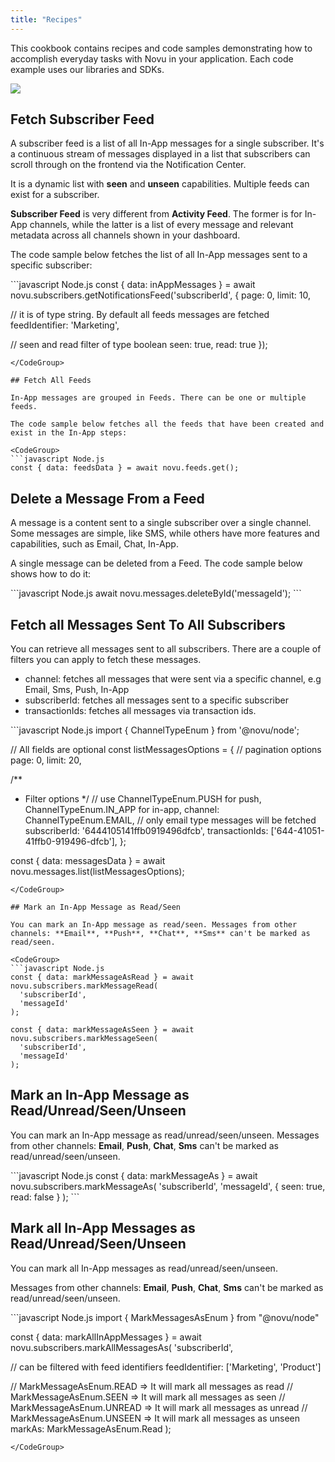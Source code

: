 ```yaml
---
title: "Recipes"
---
```


This cookbook contains recipes and code samples demonstrating how to accomplish everyday tasks with Novu in your application. Each code example uses our libraries and SDKs.

<Frame caption="Workflow, Feed, Messages & Notifications Flow in Novu">
<img src="/images/workflow-feed-message.png" />
</Frame>


## Fetch Subscriber Feed

A subscriber feed is a list of all In-App messages for a single subscriber. It's a continuous stream of messages displayed in a list that subscribers can scroll through on the frontend via the Notification Center.

It is a dynamic list with **seen** and **unseen** capabilities. Multiple feeds can exist for a subscriber.

<Warning>**Subscriber Feed** is very different from **Activity Feed**. The former is for In-App channels, while the latter is a list of every message and relevant metadata across all channels shown in your dashboard.</Warning>

The code sample below fetches the list of all In-App messages sent to a specific subscriber:

<CodeGroup>
```javascript Node.js 
const { data: inAppMessages } = await novu.subscribers.getNotificationsFeed('subscriberId', {
  page: 0,
  limit: 10,

  // it is of type string. By default all feeds messages are fetched
  feedIdentifier: 'Marketing',

  // seen and read filter of type boolean
  seen: true,
  read: true
});
```
</CodeGroup>

## Fetch All Feeds

In-App messages are grouped in Feeds. There can be one or multiple feeds.

The code sample below fetches all the feeds that have been created and exist in the In-App steps:

<CodeGroup>
```javascript Node.js 
const { data: feedsData } = await novu.feeds.get();
```
</CodeGroup>

## Delete a Message From a Feed

A message is a content sent to a single subscriber over a single channel. Some messages are simple, like SMS, while others have more features and capabilities, such as Email, Chat, In-App.

A single message can be deleted from a Feed. The code sample below shows how to do it:

<CodeGroup>
```javascript Node.js 
await novu.messages.deleteById('messageId');
```
</CodeGroup>

## Fetch all Messages Sent To All Subscribers

You can retrieve all messages sent to all subscribers. There are a couple of filters you can apply to fetch these messages.

- channel: fetches all messages that were sent via a specific channel, e.g Email, Sms, Push, In-App
- subscriberId: fetches all messages sent to a specific subscriber
- transactionIds: fetches all messages via transaction ids.

<CodeGroup>
```javascript Node.js 
import { ChannelTypeEnum } from '@novu/node';

// All fields are optional
const listMessagesOptions = {
  // pagination options
  page: 0,
  limit: 20,

  /**
   *  Filter options
   */
  // use ChannelTypeEnum.PUSH for push, ChannelTypeEnum.IN_APP for in-app,
  channel: ChannelTypeEnum.EMAIL, // only email type messages will be fetched
  subscriberId: '6444105141ffb0919496dfcb',
  transactionIds: ['644-41051-41ffb0-919496-dfcb'],
};

const { data: messagesData } = await novu.messages.list(listMessagesOptions);
```
</CodeGroup>

## Mark an In-App Message as Read/Seen

You can mark an In-App message as read/seen. Messages from other channels: **Email**, **Push**, **Chat**, **Sms** can't be marked as read/seen.

<CodeGroup>
```javascript Node.js 
const { data: markMessageAsRead } = await novu.subscribers.markMessageRead(
  'subscriberId',
  'messageId'
);

const { data: markMessageAsSeen } = await novu.subscribers.markMessageSeen(
  'subscriberId',
  'messageId'
);
```
</CodeGroup>

## Mark an In-App Message as Read/Unread/Seen/Unseen

You can mark an In-App message as read/unread/seen/unseen. Messages from other channels: **Email**, **Push**, **Chat**, **Sms** can't be marked as read/unread/seen/unseen.

<CodeGroup>
```javascript Node.js 
const { data: markMessageAs } = await novu.subscribers.markMessageAs(
  'subscriberId',
  'messageId',
  { seen: true, read: false }
);
```
</CodeGroup>

## Mark all In-App Messages as Read/Unread/Seen/Unseen

You can mark all In-App messages as read/unread/seen/unseen.

Messages from other channels: **Email**, **Push**, **Chat**, **Sms** can't be marked as read/unread/seen/unseen.

<CodeGroup>
```javascript Node.js 
import { MarkMessagesAsEnum } from "@novu/node"

const { data: markAllInAppMessages } = await novu.subscribers.markAllMessagesAs(
   'subscriberId',

   // can be filtered with feed identifiers
   feedIdentifier: ['Marketing', 'Product']

   // MarkMessageAsEnum.READ => It will mark all messages as read
   // MarkMessageAsEnum.SEEN => It will mark all messages as seen
   // MarkMessageAsEnum.UNREAD => It will mark all messages as unread
   // MarkMessageAsEnum.UNSEEN => It will mark all messages as unseen
   markAs: MarkMessageAsEnum.Read
);
```
</CodeGroup>
